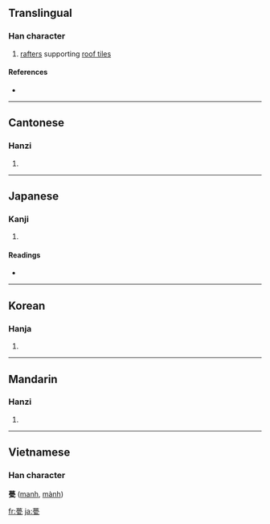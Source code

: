 ==Translingual==

===Han character===
{{Han char|rn=98|rad=瓦|as=11|sn=16|four=4471<sub>7</sub>|canj=廿田中弓 (TWLN), XX廿田中 (XXTWL)}}

# [[rafter]]s supporting [[roof tile]]s

====References====
* {{Han ref|kx=0751.230|dkj=21587|dj=1159.170|hdz=21429.070|uh=750D|ud=29965|bh=BF5F|bd=48991}}

----

==Cantonese==

===Hanzi===
{{yue-hanzi|jyut=|y=mang4}}

# {{defn|Cantonese}}

----

==Japanese==

===Kanji===
{{ja-kanji|grade=|rs=瓦11}}

# {{defn|Japanese}}

====Readings====
* {{ja-readings|on=[[ぼう]] (bō)|kun=[[いらか]] (iraka)|nanori=}}

----

==Korean==

===Hanja===
{{ko-hanja|hangeul=멍|eumhun=|rv=meong|mr=mŏng|y=meng}}

# {{defn|Korean}}

----

==Mandarin==

===Hanzi===
{{cmn-hanzi|pin=[[bèng]] ([[beng4]]), [[méng]] ([[meng2]])|wg=peng<sup>4</sup>, meng<sup>2</sup>}}

# {{defn|Mandarin}}

----

==Vietnamese==
===Han character===
'''甍''' ([[manh]], [[mành]])

[[fr:甍]]
[[ja:甍]]